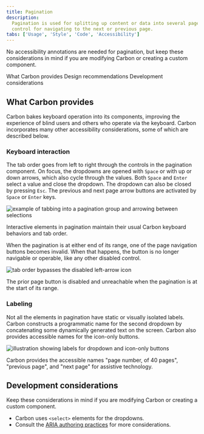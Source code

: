 ```yaml
---
title: Pagination
description:
  Pagination is used for splitting up content or data into several pages, with a
  control for navigating to the next or previous page.
tabs: ['Usage', 'Style', 'Code', 'Accessibility']
---
```


<PageDescription>

No accessibility annotations are needed for pagination, but keep these
considerations in mind if you are modifying Carbon or creating a custom
component.

</PageDescription>

<AnchorLinks>

<AnchorLink>What Carbon provides</AnchorLink>
<AnchorLink>Design recommendations</AnchorLink>
<AnchorLink>Development considerations</AnchorLink>

</AnchorLinks>

## What Carbon provides

Carbon bakes keyboard operation into its components, improving the experience of
blind users and others who operate via the keyboard. Carbon incorporates many
other accessibility considerations, some of which are described below.

### Keyboard interaction

The tab order goes from left to right through the controls in the pagination
component. On focus, the dropdowns are opened with `Space` or with up or down
arrows, which also cycle through the values. Both `Space` and `Enter` select a
value and close the dropdown. The dropdown can also be closed by pressing `Esc`.
The previous and next page arrow buttons are activated by `Space` or `Enter`
keys.

<Row>
<Column colLg={8}>

![example of tabbing into a pagination group and arrowing between selections](images/pagination-a11y-1.png)

<Caption>
  Interactive elements in pagination maintain their usual Carbon keyboard
  behaviors and tab order.
</Caption>

</Column>
</Row>

When the pagination is at either end of its range, one of the page navigation
buttons becomes invalid. When that happens, the button is no longer navigable or
operable, like any other disabled control.

<Row>
<Column colLg={8}>

![tab order bypasses the disabled left-arrow icon](images/pagination-a11y-2.png)

<Caption>
  The prior page button is disabled and unreachable when the pagination is at
  the start of its range.
</Caption>

</Column>
</Row>

### Labeling

Not all the elements in pagination have static or visually isolated labels.
Carbon constructs a programmatic name for the second dropdown by concatenating
some dynamically generated text on the screen. Carbon also provides accessible
names for the icon-only buttons.

<Row>
<Column colLg={8}>

![illustration showing labels for dropdown and icon-only buttons](images/pagination-a11y-3.png)

<Caption>
  Carbon provides the accessible names "page number, of 40 pages", "previous
  page", and "next page" for assistive technology.
</Caption>

</Column>
</Row>

## Development considerations

Keep these considerations in mind if you are modifying Carbon or creating a
custom component.

- Carbon uses `<select>` elements for the dropdowns.
- Consult the
  [ARIA authoring practices](https://www.w3.org/WAI/ARIA/apg/example-index/combobox/combobox-select-only.html)
  for more considerations.
